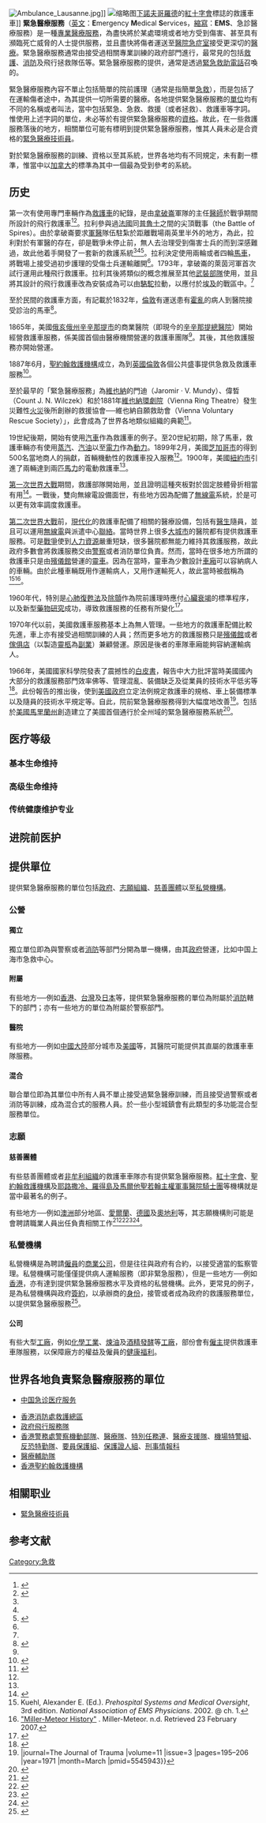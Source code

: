 {{medical}}
{{Expand|time=2013-05-03}}
[[File:Ambulance_Lausanne.jpg|thumb]]]]
[[File:NN_07-08-2020_45.jpg|缩略图]][[下诺夫哥罗德|下諾夫哥羅德]]的[[红十字国际委员会|紅十字會]]標誌的救護車車]]
'''緊急醫療服務'''（[[英文|英文]]：'''E'''mergency '''M'''edical '''S'''ervices，[[縮寫|縮寫]]：'''EMS'''、急診醫療服務）是一種[[專業|專業]][[醫療|醫療]][[服務|服務]]，為盡快將於某處環境或者地方受到傷害、甚至具有瀕臨死亡威脅的人士提供{{tsl|en|Medical emergency|緊急醫療}}服務，並且盡快將傷者運送至[[醫院|醫院]][[急症室|急症室]]接受更深切的[[醫療|醫療]]。緊急醫療服務通常由接受過相關專業訓練的政府部門進行，最常見的包括[[救護|救護]]、[[消防|消防]]及飛行拯救隊伍等。緊急醫療服務的提供，通常是透過[[緊急救助電話|緊急救助電話]]召喚的。

緊急醫療服務內容不單止包括簡單的院前護理（通常是指簡單[[急救|急救]]），而是包括了在運輸傷者途中，為其提供一切所需要的醫療。各地提供緊急醫療服務的[[單位|單位]]均有不同的名稱或者叫法，當中包括緊急、急救、救援（或者拯救）、救護車等字詞。惟使用上述字詞的單位，未必等於有提供緊急醫療服務的[[資格|資格]]。故此，在一些救護服務落後的地方，相關單位可能有標明到提供緊急醫療服務，惟其人員未必是合資格的[[緊急醫療技術員|緊急醫療技術員]]。

對於緊急醫療服務的訓練、資格以至其系統，世界各地均有不同規定，未有劃一標準，惟當中以[[加拿大|加拿大]]的標準為其中一個最為受到參考的系統。

==历史==
第一次有使用專門車輛作為[[救護車|救護車]]的紀錄，是由[[拿破崙|拿破崙]]軍隊的主任[[醫師|醫師]]{{tsl|en|Dominique Jean Larrey|多明尼克·桑·拉利}}於戰爭期間所設計的飛行救護車<ref name=fly1>{{cite journal |author=Skandalakis PN, Lainas P, Zoras O, Skandalakis JE, Mirilas P |title='To afford the wounded speedy assistance': Dominique Jean Larrey and Napoleon |url=https://archive.org/details/sim_world-journal-of-surgery_2006-08_30_8/page/1392 |journal=World Journal of Surgery |volume=30 |issue=8 |pages=1392–9 |pmid=16850154 |doi=10.1007/s00268-005-0436-8|date=August 2006}}</ref><ref name=fly2>{{cite journal|url=http://napoleonic-literature.com/Flying_Ambulance.htm |title=The Revolutionary Flying Ambulance of Napoleon's Surgeon |last=Ortiz |first=Captain Jose M |date=October–December 1998 |pages=17–25 |volume=8 |deadurl=yes |archiveurl=https://web.archive.org/web/20080514091424/http://www.napoleonic-literature.com/Flying_Ambulance.htm |archivedate=2008-05-14 }}</ref>。拉利參與過[[法國|法國]]同[[普魯士|普魯士]]之間的尖頂戰事（the Battle of Spires）。由於拿破崙要求[[軍醫|軍醫]]隊伍駐紮於距離戰場兩英里半外的地方，為此，拉利對於有軍醫的存在，卻是戰爭未停止前，無人去治理受到傷害士兵的而到深感難過，故此他着手開發了一套新的救護系統<ref name=fly1/><ref name=fly2/><ref name=Ambulance>{{cite book |author=Barkley, Katherine |title=The ambulance: the story of emergency transportation of sick and wounded through the centuries |publisher=Exposition Press |location=New York |year=1978 |pages= |isbn=0-682-48983-2 |oclc= |doi=}}</ref>。拉利決定使用兩輪或者四輪[[馬車|馬車]]，將戰場上接受過初步護理的受傷士兵運輸離開<ref name=fly2/>。1793年，拿破崙的萊茵河軍首次試行運用此種飛行救護車。拉利其後將類似的概念推展至其他[[武裝部隊|武裝部隊]]使用，並且將其設計的飛行救護車改為安裝成為可以由[[駱駝|駱駝]]拉動，以應付於[[埃及|埃及]]的戰區中。<ref name=fly2/>

至於民間的救護車方面，有記載於1832年，[[倫敦|倫敦]]有運送患有[[霍亂|霍亂]]的病人到醫院接受診治的馬車<ref>{{cite web|url=http://www.earlyamerica.com/review/2000_fall/1832_cholera.html|title=Cholera carriages|accessdate=2008-08-09|archive-url=https://web.archive.org/web/20080622015258/http://www.earlyamerica.com/review/2000_fall/1832_cholera.html|archive-date=2008-06-22|dead-url=yes}}</ref>。

1865年，美國[[俄亥俄州|俄亥俄州]][[辛辛那提市|辛辛那提市]]的商業醫院（即現今的[[辛辛那提總醫院|辛辛那提總醫院]]）開始經營救護車服務，係美國首個由醫療機關營運的救護車團隊<ref name=Ambulance/>。其後，其他救護服務亦開始營運。

1887年6月，[[聖約翰救護機構|聖約翰救護機構]]成立，為到[[英國|英國]][[倫敦|倫敦]]各個公共盛事提供急救及救護車服務<ref name=sja1>{{cite web|url=http://www.sja.org.uk/sja/about-us/our-history/industrial-revolution.aspx|title=St John Ambulance in the Industrial Revolution|publisher=St John Ambulance UK|accessdate=2007-06-16|archive-url=https://web.archive.org/web/20070626032454/http://www.sja.org.uk/sja/about-us/our-history/industrial-revolution.aspx|archive-date=2007-06-26|dead-url=yes}}</ref>。

至於最早的「緊急醫療服務」為[[維也納|維也納]]的門迪（Jaromir · V. Mundy）、偉晳（Count J. N. Wilczek）和{{tsl|en|Eduard Lamezan-Salins|爱德华·拉梅灿－沙林士}}於1881年[[維也納環劇院|維也納環劇院]]（Vienna Ring Theatre）發生災難性[[火災|火災]]後所創辦的救援協會──維也納自願救助會（Vienna Voluntary Rescue Society）」，此會成為了世界各地類似組織的典範<ref>{{cite web |author=Nicholas Genes |url=http://medgadget.com/archives/2005/09/disasters_and_e.html |title=Disasters and Emergency Medicine |publisher=Medgadget.com |date=2005-09-02 |accessdate=2012-04-05 |archive-url=https://web.archive.org/web/20090612095957/http://www.medgadget.com/archives/2005/09/disasters_and_e.html |archive-date=2009-06-12 |dead-url=yes }}</ref>。

19世紀後期，開始有使用[[汽車|汽車]]作為救護車的例子。至20世紀初期，除了馬車，救護車輛亦有使用[[蒸汽|蒸汽]]、[[汽油|汽油]]以至[[電力|電力]]作為[[動力|動力]]。1899年2月，美國[[芝加哥市|芝加哥市]]的{{tsl|en|Michael Reese Hospital|米高·里斯醫院}}得到500名當地商人的捐獻，首輛機動性的救護車投入服務<ref name=Ambulance/>。1900年，美國[[紐約市|紐約市]]引進了兩輛達到兩匹[[馬力|馬力]]的電動救護車<ref name=Ambulance/>。

[[第一次世界大戰|第一次世界大戰]]期間，救護部隊開始用{{tsl|en|traction splint|牽引夾板}}，並且證明這種夾板對於固定肢體骨折相當有用<ref>{{cite web|url=http://www.swissrescue.ch/dossier/traction_splint/traction_splint_angl.pdf|format=PDF|title=Traction splint history|accessdate=2008-08-08|deadurl=yes|archiveurl=https://web.archive.org/web/20080824013233/http://www.swissrescue.ch/dossier/traction_splint/traction_splint_angl.pdf|archivedate=2008-08-24}}</ref>。一戰後，雙向無線電設備面世，有些地方因為配備了[[無線電|無線電]]系統，於是可以更有效率調度救護車。

[[第二次世界大戰|第二次世界大戰]]前，[[現代化|現代化]]的救護車配備了相關的醫療設備，包括有[[醫生|醫生]]隨員，並且可以運用[[無線電|無線電]]與派遣中心[[聯絡|聯絡]]。當時世界上很多[[大城市|大城市]]的醫院都有提供救護車服務。可是[[戰爭|戰爭]]使到[[人力資源|人力資源]]嚴重短缺，很多醫院都無能力維持其救護服務，故此政府多數會將救護服務交由[[警察|警察]]或者消防單位負責。然而，當時在很多地方所謂的救護車只是由[[殯儀館|殯儀館]]營運的[[棺材車|靈車]]。因為在當時，靈車為少數設計[[車廂|車廂]]可以容納病人的車輛。由於此種車輛既用作運輸病人，又用作運輸死人，故此當時被戲稱為{{tsl|en|Combination car|百搭車}}<ref name="Kuehl">Kuehl, Alexander E. (Ed.). ''Prehospital Systems and Medical Oversight'', 3rd edition. ''National Association of EMS Physicians''. 2002. @ ch. 1.</ref><ref>[http://www.miller-meteor.com/history.asp "Miller-Meteor History"] {{webarchive|url=https://web.archive.org/web/20070314002150/http://www.miller-meteor.com/history.asp |date=2007-03-14 }}. Miller-Meteor. n.d. Retrieved 23 February 2007.</ref>。

1960年代，特別是[[心肺復甦法|心肺復甦法]]及[[去顫|除顫]]作為院前護理時應付[[心臟衰竭|心臟衰竭]]的標準程序，以及新型[[藥物|藥物]][[研究|研究]]成功，導致救護服務的任務有所變化<ref>{{cite journal |author=Kouwenhoven WB, Jude JR, Knickerbocker GG |title=Closed-chest cardiac massage |journal=JAMA |volume=173 |issue= |pages=1064–7 |pmid=14411374|date=July 1960}}</ref>。

1970年代以前，美國救護車服務基本上為無人管理。一些地方的救護車配備比較先進，車上亦有接受過相關訓練的人員；然而更多地方的救護服務只是[[棺材舖|殯儀館]]或者[[傢俬舖|傢俱店]]（以製造[[棺材|靈柩]]為[[副業|副業]]）兼顧營運。原因是後者的車隊車廂能夠容納運輸病人。

1966年，美國國家科學院發表了震撼性的[[白皮書|白皮書]]，報告中大力批評當時美國國內大部分的救護服務部門效率佛等、管理混亂、裝備缺乏及從業員的技術水平低劣等<ref>{{cite web|url=http://www.nap.edu/openbook.php?record_id=9978&page=R1|title=Accidental Death and Disability: The Neglected Disease of Modern Society|accessdate=2011-09-17}}</ref>。此份報告的推出後，使到[[美國政府|美國政府]]立定法例規定救護車的規格、車上裝備標準以及隨員的技術水平規定等。自此，院前緊急醫療服務得到大幅度地改善<ref>|journal=The Journal of Trauma |volume=11 |issue=3 |pages=195–206 |year=1971 |month=March |pmid=5545943}}</ref>。包括{{tsl|en|R Adams Cowley|R·亚当斯·考利}}於[[美國|美國]][[馬里蘭州|馬里蘭州]]創造建立了美國首個通行於全州域的緊急醫療服務系統<ref>{{cite web|url=http://www.umm.edu/shocktrauma/history.html |title=History |publisher=Umm.edu |date= |accessdate=2012-04-05 |deadurl=yes |archiveurl=https://web.archive.org/web/20051224082924/http://www.umm.edu/shocktrauma/history.html |archivedate=2005-12-24 }}</ref>。

==医疗等级==
===基本生命维持===

===高级生命维持===

===传统健康维护专业===

==进院前医护==

==提供單位==
提供緊急醫療服務的單位包括[[政府|政府]]、[[志願組織|志願組織]]、[[慈善團體|慈善團體]]以至[[私營機構|私營機構]]。

===公營===
====獨立====
獨立單位即為與警察或者[[消防|消防]]等部門分開為單一機構，由其[[政府|政府]]營運，比如中国上海市急救中心。

====附屬====
有些地方──例如[[香港|香港]]、[[台灣|台灣]]及[[日本|日本]]等，提供緊急醫療服務的單位為附屬於[[消防|消防]]轄下的部門；亦有一些地方的單位為附屬於警察部門。

====醫院====
有些地方──例如[[中華人民共和國|中國大陸]]部分城市及[[美國|美國]]等，其醫院可能提供其直屬的救護車車隊服務。

====混合====
聯合單位即為其單位中所有人員不單止接受過緊急醫療訓練，而且接受過警察或者消防等訓練，成為混合式的服務人員。於一些小型城鎮會有此類型的多功能混合型服務單位。

===志願===
====慈善團體====
有些慈善團體或者[[非牟利組織|非牟利組織]]的救護車車隊亦有提供緊急醫療服務。[[紅十字會|紅十字會]]、[[聖約翰救護機構|聖約翰救護機構]]及[[耶路撒冷、羅得島及馬爾他聖若翰主權軍事醫院騎士團|耶路撒冷、羅得島及馬爾他聖若翰主權軍事醫院騎士團]]等機構就是當中最著名的例子。

有些地方──例如[[澳洲|澳洲]]部分地區、[[愛爾蘭|愛爾蘭]]、[[德國|德國]]及[[奧地利|奧地利]]等，其志願機構則可能是會聘請職業人員出任負責相關工作<ref>{{cite web|url=http://www.redcross.org.uk/standard.asp?id=15&cachefixer=|title=British Red Cross Voluntary Ambulance Service|accessdate=2007-06-02|publisher=British Red Cross|archiveurl=https://web.archive.org/web/20070616043528/http://www.redcross.org.uk/standard.asp?id=15&cachefixer=|archivedate=2007-06-16|deadurl=yes}}</ref><ref name=SJA2>{{cite web|url=http://www.sja.org.uk/sja/what-we-do/event-first-aid-cover.aspx|title=St John Ambulance First Aid Cover for Events|publisher=St John Ambulance UK|accessdate=2007-06-02|archive-date=2007-05-27|archive-url=https://web.archive.org/web/20070527164551/http://www.sja.org.uk/sja/what-we-do/event-first-aid-cover.aspx|dead-url=no}}</ref><ref>{{cite web |url=http://195.218.114.18/orderofmalta/global/site/what-we-do.asp?id=15 |title=Order of Malta Ambulance Corps |accessdate=2007-06-02 |publisher=Order of Malta Ambulance Corps |deadurl=yes |archiveurl=https://web.archive.org/web/20071009185426/http://195.218.114.18/orderofmalta/global/site/what-we-do.asp?id=15 |archivedate=2007-10-09 }}</ref><ref name=jumbulance>{{cite web|url=http://www.jumbulance.org.uk/faq.html|title=Questions and Answers|accessdate=2007-06-02|publisher=Jumbulance Travel Trust|deadurl=yes|archiveurl=https://web.archive.org/web/20070702165512/http://www.jumbulance.org.uk/faq.html|archivedate=2007-07-02}}</ref>。

===私營機構===
私營機構是為聘請[[僱員|僱員]]的[[商業|商業]][[公司|公司]]，但是往往與政府有合約，以接受適當的監察管理。私營機構可能僅僅提供病人運輸服務（即非緊急服務），但是一些地方──例如[[香港|香港]]，亦有達到提供緊急醫療服務水平及資格的私營機構。此外，更常見的例子，是為私營機構與政府[[簽約|簽約]]，以承辦商的[[身份|身份]]，接管或者成為政府的救護服務單位，以提供緊急醫療服務<ref>{{cite web|url=http://www.firstaidservices.net.au|title=First Aid Services|accessdate=2009-03-31|publisher=First Aid Services|archiveurl=https://web.archive.org/web/20081022023607/http://firstaidservices.net.au/|archivedate=2008-10-22|deadurl=yes}}</ref>。

====公司====
有些大型[[工廠|工廠]]，例如[[化學工業|化學工業]]、[[煉油|煉油]]及[[酒精發酵|酒精發酵]]等[[工廠|工廠]]，部份會有[[僱主|僱主]]提供救護車車隊服務，以保障廠方的權益及僱員的[[健康|健康]][[福利|福利]]。

==世界各地負責緊急醫療服務的單位==
{{CHNML}}
*[[中国急诊医疗服务|中国急诊医疗服务]]
{{HKG}}
*[[香港消防處|香港消防處]][[救護總區|救護總區]]
*[[政府飛行服務隊|政府飛行服務隊]]
*[[香港警務處|香港警務處]][[警察機動部隊|警察機動部隊]]、[[醫療隊|醫療隊]]、[[特別任務連|特別任務連]]、[[醫療支援隊|醫療支援隊]]、[[機場特警組|機場特警組]]、[[反恐特勤隊|反恐特勤隊]]、[[要員保護組|要員保護組]]、[[保護證人組|保護證人組]]、[[刑事情報科|刑事情報科]]
*[[醫療輔助隊|醫療輔助隊]]
*[[香港聖約翰救護機構|香港聖約翰救護機構]]

== 相關职业 ==
* [[緊急醫療技術員|緊急醫療技術員]]

==参考文献==
{{reflist|2}}

{{Emergency medicine}}

[[Category:急救|Category:急救]]
